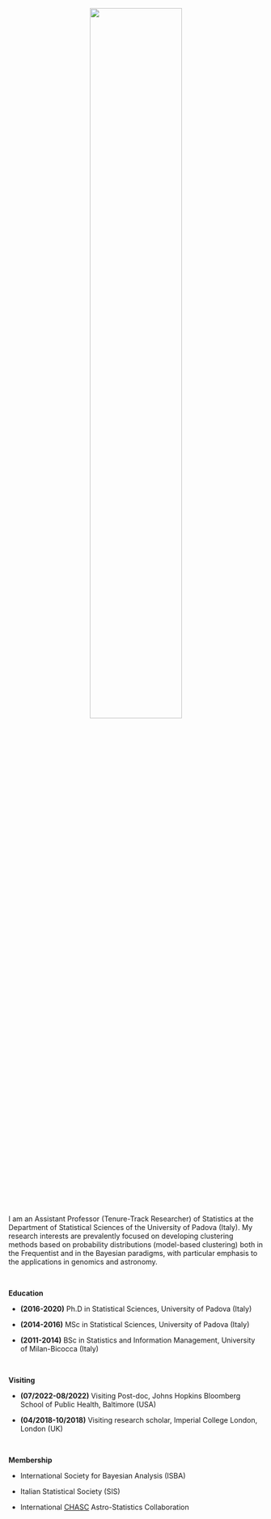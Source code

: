 <p align="center">
<img src="files/prato.jpg" style="width:60%">
</p>

&nbsp;   &nbsp;   &nbsp;

I am an Assistant Professor (Tenure-Track Researcher) of Statistics at the Department of Statistical Sciences of the University of Padova (Italy). 
My research interests are prevalently focused on developing clustering methods based on probability distributions (model-based clustering) both in the Frequentist and in the Bayesian paradigms, with particular emphasis to the applications in genomics and astronomy.

&nbsp; 

**Education**

- **(2016-2020)** Ph.D in Statistical Sciences, University of Padova (Italy)

- **(2014-2016)** MSc in Statistical Sciences, University of Padova (Italy)

- **(2011-2014)** BSc in Statistics and Information Management, University of Milan-Bicocca (Italy)

&nbsp; 

**Visiting**

- **(07/2022-08/2022)** Visiting Post-doc, Johns Hopkins Bloomberg School of Public Health, Baltimore (USA)

- **(04/2018-10/2018)** Visiting research scholar, Imperial College London, London (UK)

&nbsp; 

**Membership**

- International Society for Bayesian Analysis (ISBA)

- Italian Statistical Society (SIS)

- International [CHASC](International CHASC Astro-Statistics Collaboration) Astro-Statistics Collaboration 
<!---
&nbsp;   &nbsp;
<p align="center">
<img src="files/unipd.png" style="width:25%">
&nbsp;&nbsp;&nbsp;&nbsp;&nbsp;&nbsp;&nbsp;&nbsp;&nbsp;&nbsp;
Sponsored by: 
<img src="files/NCI.png" style="width:25%">
</p>
--->